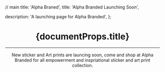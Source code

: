 //  main title: 'Alpha Braned',
  title: 'Alpha Branded Launching Soon',

  description:
    'A launching page for Alpha Branded',
};

<Header />
<Main>
  <h1 className="w3-jumbo w3-animate-top">{documentProps.title}</h1>
  <hr className="w3-border-grey" />
  <Countdown />

New sticker and Art prints are launcing soon, come and shop at Alpha Branded for all empowerment and inspriational sticker and art print collection.

</Main>
<Footer />
